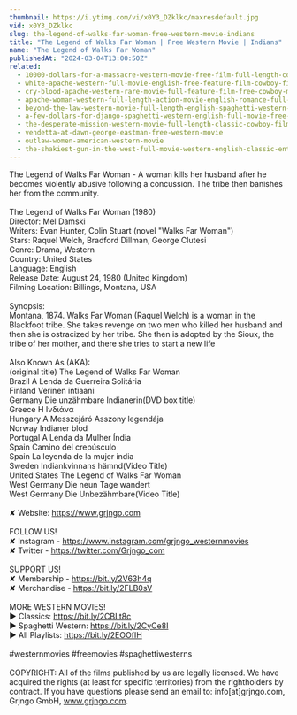 ```yaml
---
thumbnail: https://i.ytimg.com/vi/x0Y3_DZklkc/maxresdefault.jpg
vid: x0Y3_DZklkc
slug: the-legend-of-walks-far-woman-free-western-movie-indians
title: "The Legend of Walks Far Woman | Free Western Movie | Indians"
name: "The Legend of Walks Far Woman"
publishedAt: "2024-03-04T13:00:50Z"
related:
  - 10000-dollars-for-a-massacre-western-movie-free-film-full-length-cowboy-films-english
  - white-apache-western-full-movie-english-free-feature-film-cowboy-film
  - cry-blood-apache-western-rare-movie-full-feature-film-free-cowboy-movie
  - apache-woman-western-full-length-action-movie-english-romance-full-film
  - beyond-the-law-western-movie-full-length-english-spaghetti-western-full-free-youtube-movies
  - a-few-dollars-for-django-spaghetti-western-english-full-movie-free-full-youtube-movies
  - the-desperate-mission-western-movie-full-length-classic-cowboy-film-english-watchfree
  - vendetta-at-dawn-george-eastman-free-western-movie
  - outlaw-women-american-western-movie
  - the-shakiest-gun-in-the-west-full-movie-western-english-classic-entire-film-full-free-movies
---
```


The Legend of Walks Far Woman - A woman kills her husband after he becomes violently abusive following a concussion. The tribe then banishes her from the community.<br />
<br />
The Legend of Walks Far Woman (1980)<br />
Director: Mel Damski<br />
Writers: Evan Hunter, Colin Stuart (novel "Walks Far Woman")<br />
Stars: Raquel Welch, Bradford Dillman, George Clutesi<br />
Genre: Drama, Western<br />
Country: United States<br />
Language: English<br />
Release Date: August 24, 1980 (United Kingdom)<br />
Filming Location: Billings, Montana, USA<br />
<br />
Synopsis:<br />
Montana, 1874. Walks Far Woman (Raquel Welch) is a woman in the Blackfoot tribe. She takes revenge on two men who killed her husband and then she is ostracized by her tribe. She then is adopted by the Sioux, the tribe of her mother, and there she tries to start a new life<br />
<br />
Also Known As (AKA):<br />
(original title) The Legend of Walks Far Woman<br />
Brazil A Lenda da Guerreira Solitária<br />
Finland Verinen intiaani<br />
Germany Die unzähmbare Indianerin(DVD box title)<br />
Greece Η Ινδιάνα<br />
Hungary A Messzejáró Asszony legendája<br />
Norway Indianer blod<br />
Portugal A Lenda da Mulher Índia<br />
Spain Camino del crepúsculo<br />
Spain La leyenda de la mujer india<br />
Sweden Indiankvinnans hämnd(Video Title)<br />
United States The Legend of Walks Far Woman<br />
West Germany Die neun Tage wandert<br />
West Germany Die Unbezähmbare(Video Title)<br />
<br />
✘ Website: https://www.grjngo.com<br />
<br />
FOLLOW US!<br />
✘ Instagram - https://www.instagram.com/grjngo_westernmovies<br />
✘ Twitter - https://twitter.com/Grjngo_com<br />
<br />
SUPPORT US!<br />
✘ Membership - https://bit.ly/2V63h4q<br />
✘ Merchandise - https://bit.ly/2FLB0sV<br />
<br />
MORE WESTERN MOVIES! <br />
► Classics: https://bit.ly/2CBLt8c <br />
► Spaghetti Western: https://bit.ly/2CyCe8I <br />
► All Playlists: https://bit.ly/2EOOfIH <br />
<br />
#westernmovies #freemovies #spaghettiwesterns<br />
<br />
COPYRIGHT: All of the films published by us are legally licensed. We have acquired the rights (at least for specific territories) from the rightholders by contract. If you have questions please send an email to: info[at]grjngo.com, Grjngo GmbH, www.grjngo.com.